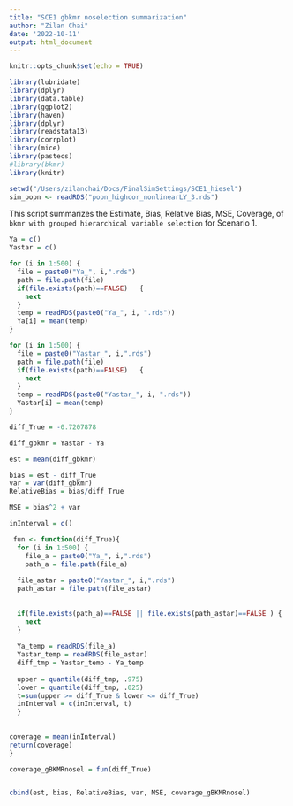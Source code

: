 ```yaml
---
title: "SCE1 gbkmr noselection summarization"
author: "Zilan Chai"
date: '2022-10-11'
output: html_document
---
```


```r
knitr::opts_chunk$set(echo = TRUE)

library(lubridate)
library(dplyr)
library(data.table)
library(ggplot2) 
library(haven)
library(dplyr)
library(readstata13) 
library(corrplot)
library(mice)
library(pastecs)
#library(bkmr) 
library(knitr)
```

```r
setwd("/Users/zilanchai/Docs/FinalSimSettings/SCE1_hiesel")
sim_popn <- readRDS("popn_highcor_nonlinearLY_3.rds")  
```

This script summarizes the Estimate, Bias, Relative Bias,  MSE, Coverage, of `bkmr with grouped hierarchical variable selection` for Scenario 1.  

```r

Ya = c()
Yastar = c()

for (i in 1:500) {
  file = paste0("Ya_", i,".rds")
  path = file.path(file)
  if(file.exists(path)==FALSE)   {
    next
  }
  temp = readRDS(paste0("Ya_", i, ".rds"))
  Ya[i] = mean(temp)
}

for (i in 1:500) {
  file = paste0("Yastar_", i,".rds")
  path = file.path(file)
  if(file.exists(path)==FALSE)   {
    next
  }
  temp = readRDS(paste0("Yastar_", i, ".rds"))
  Yastar[i] = mean(temp)
}

```


```r
diff_True = -0.7207878

diff_gbkmr = Yastar - Ya

est = mean(diff_gbkmr)

bias = est - diff_True
var = var(diff_gbkmr)
RelativeBias = bias/diff_True

MSE = bias^2 + var

inInterval = c()

 fun <- function(diff_True){
  for (i in 1:500) {
    file_a = paste0("Ya_", i,".rds")
    path_a = file.path(file_a)
  
  file_astar = paste0("Yastar_", i,".rds")
  path_astar = file.path(file_astar)
  
  
  if(file.exists(path_a)==FALSE || file.exists(path_astar)==FALSE ) { 
    next  
  }
  
  Ya_temp = readRDS(file_a)
  Yastar_temp = readRDS(file_astar)
  diff_tmp = Yastar_temp - Ya_temp 
   
  upper = quantile(diff_tmp, .975) 
  lower = quantile(diff_tmp, .025) 
  t=sum(upper >= diff_True & lower <= diff_True)
  inInterval = c(inInterval, t) 
  } 
   
   
coverage = mean(inInterval)
return(coverage)
}

coverage_gBKMRnosel = fun(diff_True)


cbind(est, bias, RelativeBias, var, MSE, coverage_gBKMRnosel)
``` 
